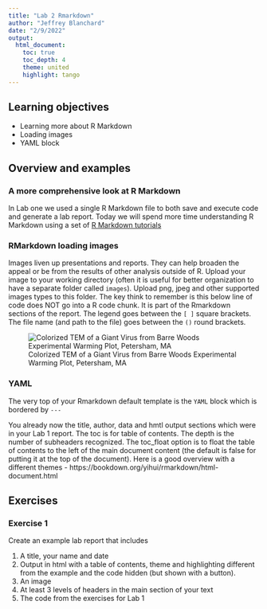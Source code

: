 ```yaml
---
title: "Lab 2 Rmarkdown"
author: "Jeffrey Blanchard"
date: "2/9/2022"
output:
  html_document:
    toc: true
    toc_depth: 4
    theme: united
    highlight: tango
---
```


## Learning objectives

-   Learning more about R Markdown
-   Loading images
-   YAML block

## Overview and examples

### A more comprehensive look at R Markdown

In Lab one we used a single R Markdown file to both save and execute code and generate a lab report. Today we will spend more time understanding R Markdown using a set of [R Markdown tutorials](https://rmarkdown.rstudio.com/index.html)


### RMarkdown loading images

Images liven up presentations and reports. They can help broaden the appeal or be from the results of other analysis outside of R. Upload your image to your working directory (often it is useful for better organization to have a separate folder called `images`).  Upload png, jpeg and other supported images types to this folder. The key think to remember is this below line of code does NOT go into a R code chunk. It is part of the Rmarkdown sections of the report. The legend goes between the `[ ]` square brackets. The file name (and path to the file) goes between the `()` round brackets.


![Colorized TEM of a Giant Virus from Barre Woods Experimental Warming Plot, Petersham, MA](images/lab2/giant_virus.jpg)

### YAML

The very top of your Rmarkdown default template is the `YAML` block which is bordered by `---`

You already now the title, author, data and hmtl output sections which were in your Lab 1 report.  The toc is for table of contents. The depth is the number of subheaders recognized. The toc_float option is to float the table of contents to the left of the main document content (the default is false for putting it at the top of the document). Here is a good overview with a different themes - https://bookdown.org/yihui/rmarkdown/html-document.html


## Exercises

### Exercise 1

Create an example lab report that includes

1. A title, your name and date
2. Output in html with a table of contents, theme and highlighting different from the example and the code hidden (but shown with a button).
3. An image
4. At least 3 levels of headers in the main section of your text
5. The code from the exercises for Lab 1




